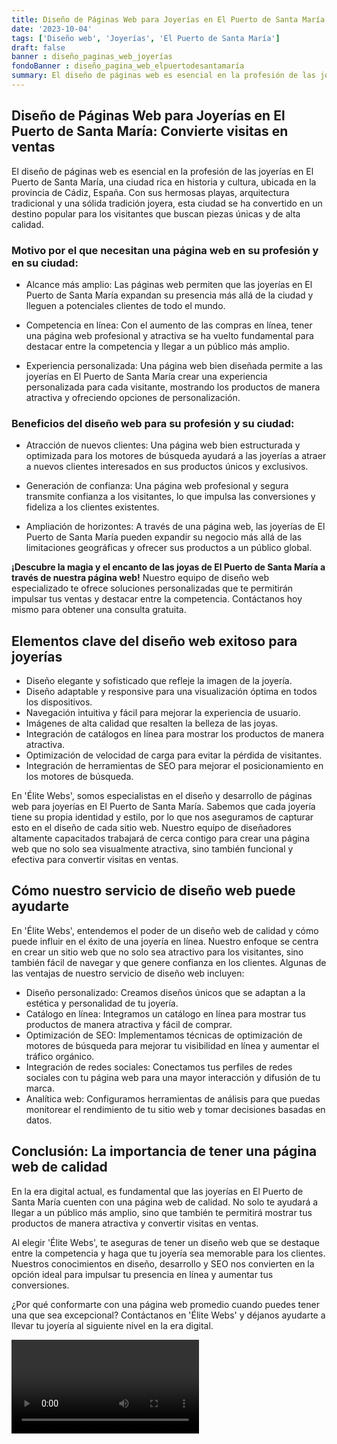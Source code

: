 ```yaml
---
title: Diseño de Páginas Web para Joyerías en El Puerto de Santa María
date: '2023-10-04'
tags: ['Diseño web', 'Joyerías', 'El Puerto de Santa María']
draft: false
banner : diseño_paginas_web_joyerías
fondoBanner : diseño_pagina_web_elpuertodesantamaría
summary: El diseño de páginas web es esencial en la profesión de las joyerías en El Puerto de Santa María, una ciudad rica en historia y cultura, ubicada en la provincia de Cádiz, España. Con sus hermosas playas, arquitectura tradicional y una sólida tradición joyera, esta ciudad se ha convertido en un destino popular para los visitantes que buscan piezas únicas y de alta calidad.
---
```


## Diseño de Páginas Web para Joyerías en El Puerto de Santa María: Convierte visitas en ventas

El diseño de páginas web es esencial en la profesión de las joyerías en El Puerto de Santa María, una ciudad rica en historia y cultura, ubicada en la provincia de Cádiz, España. Con sus hermosas playas, arquitectura tradicional y una sólida tradición joyera, esta ciudad se ha convertido en un destino popular para los visitantes que buscan piezas únicas y de alta calidad.

### Motivo por el que necesitan una página web en su profesión y en su ciudad:

- Alcance más amplio: Las páginas web permiten que las joyerías en El Puerto de Santa María expandan su presencia más allá de la ciudad y lleguen a potenciales clientes de todo el mundo.

- Competencia en línea: Con el aumento de las compras en línea, tener una página web profesional y atractiva se ha vuelto fundamental para destacar entre la competencia y llegar a un público más amplio.

- Experiencia personalizada: Una página web bien diseñada permite a las joyerías en El Puerto de Santa María crear una experiencia personalizada para cada visitante, mostrando los productos de manera atractiva y ofreciendo opciones de personalización.

### Beneficios del diseño web para su profesión y su ciudad:

- Atracción de nuevos clientes: Una página web bien estructurada y optimizada para los motores de búsqueda ayudará a las joyerías a atraer a nuevos clientes interesados en sus productos únicos y exclusivos.

- Generación de confianza: Una página web profesional y segura transmite confianza a los visitantes, lo que impulsa las conversiones y fideliza a los clientes existentes.

- Ampliación de horizontes: A través de una página web, las joyerías de El Puerto de Santa María pueden expandir su negocio más allá de las limitaciones geográficas y ofrecer sus productos a un público global.

**¡Descubre la magia y el encanto de las joyas de El Puerto de Santa María a través de nuestra página web!** Nuestro equipo de diseño web especializado te ofrece soluciones personalizadas que te permitirán impulsar tus ventas y destacar entre la competencia. Contáctanos hoy mismo para obtener una consulta gratuita.

<GifSeo />

<Cta />

## Elementos clave del diseño web exitoso para joyerías

- Diseño elegante y sofisticado que refleje la imagen de la joyería.
- Diseño adaptable y responsive para una visualización óptima en todos los dispositivos.
- Navegación intuitiva y fácil para mejorar la experiencia de usuario.
- Imágenes de alta calidad que resalten la belleza de las joyas.
- Integración de catálogos en línea para mostrar los productos de manera atractiva.
- Optimización de velocidad de carga para evitar la pérdida de visitantes.
- Integración de herramientas de SEO para mejorar el posicionamiento en los motores de búsqueda.

En 'Élite Webs', somos especialistas en el diseño y desarrollo de páginas web para joyerías en El Puerto de Santa María. Sabemos que cada joyería tiene su propia identidad y estilo, por lo que nos aseguramos de capturar esto en el diseño de cada sitio web. Nuestro equipo de diseñadores altamente capacitados trabajará de cerca contigo para crear una página web que no solo sea visualmente atractiva, sino también funcional y efectiva para convertir visitas en ventas.

## Cómo nuestro servicio de diseño web puede ayudarte

En 'Élite Webs', entendemos el poder de un diseño web de calidad y cómo puede influir en el éxito de una joyería en línea. Nuestro enfoque se centra en crear un sitio web que no solo sea atractivo para los visitantes, sino también fácil de navegar y que genere confianza en los clientes. Algunas de las ventajas de nuestro servicio de diseño web incluyen:

- Diseño personalizado: Creamos diseños únicos que se adaptan a la estética y personalidad de tu joyería.
- Catálogo en línea: Integramos un catálogo en línea para mostrar tus productos de manera atractiva y fácil de comprar.
- Optimización de SEO: Implementamos técnicas de optimización de motores de búsqueda para mejorar tu visibilidad en línea y aumentar el tráfico orgánico.
- Integración de redes sociales: Conectamos tus perfiles de redes sociales con tu página web para una mayor interacción y difusión de tu marca.
- Analítica web: Configuramos herramientas de análisis para que puedas monitorear el rendimiento de tu sitio web y tomar decisiones basadas en datos.

## Conclusión: La importancia de tener una página web de calidad

En la era digital actual, es fundamental que las joyerías en El Puerto de Santa María cuenten con una página web de calidad. No solo te ayudará a llegar a un público más amplio, sino que también te permitirá mostrar tus productos de manera atractiva y convertir visitas en ventas.

Al elegir 'Élite Webs', te aseguras de tener un diseño web que se destaque entre la competencia y haga que tu joyería sea memorable para los clientes. Nuestros conocimientos en diseño, desarrollo y SEO nos convierten en la opción ideal para impulsar tu presencia en línea y aumentar tus conversiones.

¿Por qué conformarte con una página web promedio cuando puedes tener una que sea excepcional? Contáctanos en 'Élite Webs' y déjanos ayudarte a llevar tu joyería al siguiente nivel en la era digital.

<Video />

<CtaBot job='Joyerías' city='El Puerto de Santa María'/>

<Gmaps query='El Puerto de Santa María+españa+maps' />
